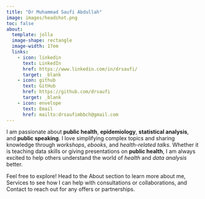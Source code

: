 ```yaml
---
title: "Dr Muhammad Saufi Abdullah"
image: images/headshot.png
toc: false
about: 
  template: jolla
  image-shape: rectangle
  image-width: 17em
  links:
    - icon: linkedin
      text: LinkedIn
      href: https://www.linkedin.com/in/drsaufi/
      target: _blank
    - icon: github
      text: GitHub
      href: https://github.com/drsaufi
      target: _blank
    - icon: envelope
      text: Email
      href: mailto:drsaufimbbch@gmail.com
---
```


I am passionate about **public health**, **epidemiology**, **statistical analysis**, and **public speaking**. I love simplifying complex topics and sharing knowledge through *workshops*, *ebooks*, and *health-related talks*. Whether it is teaching data skills or giving presentations on **public health**, I am always excited to help others understand the world of *health* and *data analysis* better.

Feel free to explore! Head to the About section to learn more about me, Services to see how I can help with consultations or collaborations, and Contact to reach out for any offers or partnerships.
